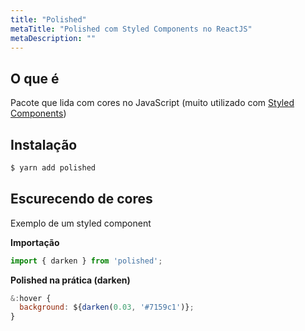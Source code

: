 ```yaml
---
title: "Polished"
metaTitle: "Polished com Styled Components no ReactJS"
metaDescription: ""
---
```


## O que é

Pacote que lida com cores no JavaScript (muito utilizado com [Styled Components](./styled-components))

## Instalação

```bash
$ yarn add polished
```

## Escurecendo de cores

Exemplo de um styled component

**Importação**

```js
import { darken } from 'polished';
```

**Polished na prática (darken)**

```js
&:hover {
  background: ${darken(0.03, '#7159c1')};
}
```
